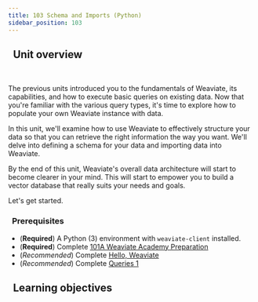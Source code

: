 ```yaml
---
title: 103 Schema and Imports (Python)
sidebar_position: 103
---
```


## <i class="fa-solid fa-chalkboard-user"></i>&nbsp;&nbsp;Unit overview


<ReactPlayer url='https://youtu.be/qEXawqO7s_A' controls='true'/>
<br/>

<!-- Provide context for this course, in addition to the concrete learning goals and outcomes. Why would someone want to do this unit? -->

The previous units introduced you to the fundamentals of Weaviate, its capabilities, and how to execute basic queries on existing data. Now that you're familiar with the various query types, it's time to explore how to populate your own Weaviate instance with data.

In this unit, we'll examine how to use Weaviate to effectively structure your data so that you can retrieve the right information the way you want. We'll delve into defining a schema for your data and importing data into Weaviate.

By the end of this unit, Weaviate's overall data architecture will start to become clearer in your mind. This will start to empower you to build a vector database that really suits your needs and goals.

Let's get started.

### <i class="fa-solid fa-clipboard-list-check"></i>&nbsp;&nbsp;Prerequisites

- (**Required**) A Python (3) environment with `weaviate-client` installed.
- (**Required**) Complete [101A Weaviate Academy Preparation](../setup.mdx)
- (*Recommended*) Complete [Hello, Weaviate](../101_hello_weaviate/index.mdx)
- (*Recommended*) Complete [Queries 1](../102_queries_1/index.mdx)

## <i class="fa-solid fa-chalkboard-user"></i>&nbsp;&nbsp;Learning objectives


<LearningGoalsExp />


<LearningGoals unitName="schema_and_import"/>


<GiscusDocComment />

